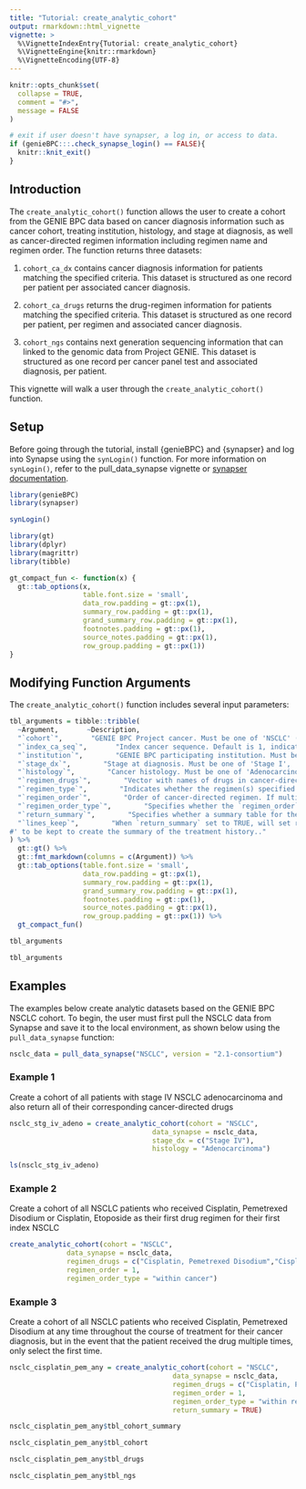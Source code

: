 ```yaml
---
title: "Tutorial: create_analytic_cohort"
output: rmarkdown::html_vignette
vignette: >
  %\VignetteIndexEntry{Tutorial: create_analytic_cohort}
  %\VignetteEngine{knitr::rmarkdown}
  %\VignetteEncoding{UTF-8}
---
```


```r
knitr::opts_chunk$set(
  collapse = TRUE,
  comment = "#>", 
  message = FALSE
)

# exit if user doesn't have synapser, a log in, or access to data. 
if (genieBPC:::.check_synapse_login() == FALSE){
  knitr::knit_exit()
}
```

## Introduction

The `create_analytic_cohort()` function allows the user to create a cohort from the GENIE BPC data based on cancer diagnosis information such as cancer cohort, treating institution, histology, and stage at diagnosis, as well as cancer-directed regimen information including regimen name and regimen order. The function returns three datasets:

1. `cohort_ca_dx` contains cancer diagnosis information for patients matching the specified criteria. This dataset is structured as one record per patient per associated cancer diagnosis.

2. `cohort_ca_drugs` returns the drug-regimen information for patients matching the specified criteria. This dataset is structured as one record per patient, per regimen and associated cancer diagnosis.

3. `cohort_ngs` contains next generation sequencing information that can linked to the genomic data from Project GENIE. This dataset is structured as one record per cancer panel test and associated diagnosis, per patient.

This vignette will walk a user through the `create_analytic_cohort()` function.

## Setup

Before going through the tutorial, install {genieBPC} and {synapser} and log into Synapse using the `synLogin()` function. For more information on `synLogin()`, refer to the pull_data_synapse vignette or [synapser documentation](https://rdrr.io/github/Sage-Bionetworks/synapser/man/synLogin.html).

```r
library(genieBPC)
library(synapser)

synLogin()
```


```r
library(gt)
library(dplyr)
library(magrittr)
library(tibble)

gt_compact_fun <- function(x) {
  gt::tab_options(x,
                  table.font.size = 'small',
                  data_row.padding = gt::px(1),
                  summary_row.padding = gt::px(1),
                  grand_summary_row.padding = gt::px(1),
                  footnotes.padding = gt::px(1),
                  source_notes.padding = gt::px(1),
                  row_group.padding = gt::px(1))
}
```


## Modifying Function Arguments

The `create_analytic_cohort()` function includes several input parameters:


```r
tbl_arguments = tibble::tribble(
  ~Argument,       ~Description,
  "`cohort`",       "GENIE BPC Project cancer. Must be one of 'NSCLC' (non-small cell lung cancer) or 'CRC' (colorectal cancer). Future cohorts will include 'BrCa' (breast cancer), 'PANC' (pancreatic cancer), 'Prostate' (prostate cancer).",
  "`index_ca_seq`",       "Index cancer sequence. Default is 1, indicating the patient's first index cancer. The index cancer is also referred to as the BPC Project cancer in the GENIE BPC Analytic Data Guide; this is the cancer that met the eligibility criteria for the project and was selected at random for PRISSMM phenomic data curation.",
  "`institution`",        "GENIE BPC participating institution. Must be one of 'DFCI', 'MSK', 'UHN', or 'VICC' for    NSCLC cohorts; must be one of 'DFCI', 'MSK', 'VICC' for CRC. Default selection is all institutions.",
  "`stage_dx`",        "Stage at diagnosis. Must be one of 'Stage I', 'Stage II', 'Stage III', 'Stage I-III NOS', 'Stage IV'. Default selection is all stages.",
  "`histology`",        "Cancer histology. Must be one of 'Adenocarcinoma', 'Squamous cell', 'Sarcoma', 'Small cell carcinoma', 'Other histologies/mixed tumor'. Default selection is all histologies.",
  "`regimen_drugs`",        "Vector with names of drugs in cancer-directed regimen, separated by a comma. For example, to specify a regimen consisting of Carboplatin and Pemetrexed, specify regimen_drugs = 'Carboplatin, Pemetrexed'.",
  "`regimen_type`",        "Indicates whether the regimen(s) specified in `regimen_drugs` indicates the exact regimen to return, or if regimens containing the drugs listed in `regimen_drugs` should be returned. Must be one of 'Exact' or 'Containing'. The default is 'Exact'.",
  "`regimen_order`",        "Order of cancer-directed regimen. If multiple drugs are specified, `regimen_order` indicates the regimen order for all drugs; different values of `regimen_order` cannot be specified for different drug regimens.",
  "`regimen_order_type`",        "Specifies whether the `regimen_order` parameter refers to the order of receipt of the drug regimen within the cancer diagnosis (across all other drug regimens) or the order of receipt of the drug regimen within the times that that drug regimen was administered (e.g. the first time carboplatin pemetrexed was received, out of all times that the patient received carboplatin pemetrexed).",
  "`return_summary`",        "Specifies whether a summary table for the cohort is returned. Default is FALSE. The `gtsummary` package is required to return a summary table.",
  "`lines_keep`",        "When `return_summary` set to TRUE, will set regimen number
#' to be kept to create the summary of the treatment history.."
) %>%
  gt::gt() %>%
  gt::fmt_markdown(columns = c(Argument)) %>%
  gt::tab_options(table.font.size = 'small',
                  data_row.padding = gt::px(1),
                  summary_row.padding = gt::px(1),
                  grand_summary_row.padding = gt::px(1),
                  footnotes.padding = gt::px(1),
                  source_notes.padding = gt::px(1),
                  row_group.padding = gt::px(1)) %>%
  gt_compact_fun()

tbl_arguments
```

```r
tbl_arguments
```


## Examples

The examples below create analytic datasets based on the GENIE BPC NSCLC cohort. To begin, the user must first pull the NSCLC data from Synapse and save it to the local environment, as shown below using the `pull_data_synapse` function:


```r
nsclc_data = pull_data_synapse("NSCLC", version = "2.1-consortium")
```

### Example 1

Create a cohort of all patients with stage IV NSCLC adenocarcinoma and also return all of their corresponding cancer-directed drugs

```r
nsclc_stg_iv_adeno = create_analytic_cohort(cohort = "NSCLC",
                                   data_synapse = nsclc_data,
                                   stage_dx = c("Stage IV"),
                                   histology = "Adenocarcinoma")

ls(nsclc_stg_iv_adeno)
```

### Example 2

Create a cohort of all NSCLC patients who received Cisplatin, Pemetrexed Disodium or Cisplatin, Etoposide as their first drug regimen for their first index NSCLC

```r
create_analytic_cohort(cohort = "NSCLC",
              data_synapse = nsclc_data,
              regimen_drugs = c("Cisplatin, Pemetrexed Disodium","Cisplatin, Etoposide"),
              regimen_order = 1,
              regimen_order_type = "within cancer")
```

### Example 3

Create a cohort of all NSCLC patients who received Cisplatin, Pemetrexed Disodium at any time throughout the course of treatment for their cancer diagnosis, but in the event that the patient received the drug multiple times, only select the first time.

```r
nsclc_cisplatin_pem_any = create_analytic_cohort(cohort = "NSCLC",
                                        data_synapse = nsclc_data,
                                        regimen_drugs = c("Cisplatin, Pemetrexed Disodium"),
                                        regimen_order = 1,
                                        regimen_order_type = "within regimen",
                                        return_summary = TRUE)
```


```r
nsclc_cisplatin_pem_any$tbl_cohort_summary
```

```r
nsclc_cisplatin_pem_any$tbl_cohort
```

```r
nsclc_cisplatin_pem_any$tbl_drugs
```

```r
nsclc_cisplatin_pem_any$tbl_ngs
```
